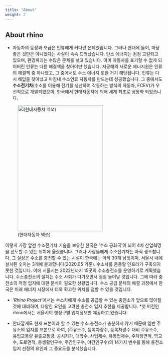 ```yaml
---
title: "About"
weight: 2
---
```


## About rhino
- 자동차의 등장과 보급은 인류에게 커다란 은혜였습니다. 그러나 현대에 들어, 마냥 좋은 것만은 아니었다는 사실이 속속 드러났습니다. 탄소 에너지는 점점 고갈되고 있으며, 환경파괴는 수많은 문제를 낳고 있습니다. 이미 자동차를 포기할 수 없게 되어버린 인류는 다른 해결책을 찾아야만 했습니다. 저공해의 새로운 에너지원은 인류의 해결책 중 하나였고, 그 중에서도 수소 에너지 또한 거기 해당됩니다. 인류는 다시 해답을 찾아냈고 마침내 수소연료 자동차를 만드는데 성공했습니다. 그 중에서도 __수소전기차__(수소를 이용해 전기를 생산하여 작동하는 방식의 자동차, FCEV)가 우선적으로 개발되었으며, 한국에서 현대자동차에 의해 세계 최초로 상용화 되었습니다.

![(현대자동차 넥쏘)](/sections/section1_files/nexo.png){width=80% height=400px}

이렇게 가장 앞선 수소전기차 기술을 보유한 한국은 ‘수소 공화국’이 되어 4차 산업혁명을 선도할 수 있는 위치에 올랐습니다. 그러나 사람들에게 수소전기차는 아직 생소합니다. 그 실상은 수소를 충전할 수 있는 시설이 한국에는 아직 30개 남짓이며, 서울시 내에 설치된 숫자는 3개에 불과합니다(2020.05 기준). 수소차를 운용할 인프라가 구축되지 못한 것입니다. 이에 서울시는 2022년까지 15곳의 수소충전소를 운영하기로 계획했습니다. 수소충전소의 설치는 수소 사회가 다가오면서 점점 늘어날 것입니다. 그에 따라 충전소의 적정 입지에 대한 분석이 필요한 상황입니다. 수소 공급 문제의 해결 과정에서 한국은 미래 에너지 시장에서 더욱 확고한 위치를 점할 수 있을 것입니다.

- '_Rhino Project_'에서는 수소차에게 수소를 공급할 수 있는 충전소가 앞으로 많아질 것에 대비하여, 다양한 요인을 고려한 충전소 입지 추천을 제공합니다. *첫 버전인 rhino에서는 서울시의 행정구별 입지정보만 제공하고 있습니다. 

- 안타깝게도 현재 표본이라 할 수 있는 수소 충전소가 충분하지 않기 때문에 일반 주유소의 입지를 표본으로 하여, (주유소수,	등록차량수,	등록차량수 대비 주유소수,	유입교통량	유출교통량,	공시지가,	대학수,	사업체수,	유통업체수,	주차장면적,	학교수,	도로면적,	총생활인구수,	주간인구수,	야간인구수)의 14가지 변수를 통해 충전소 입지 선정의 요인과 그 중요도를 분석했습니다.